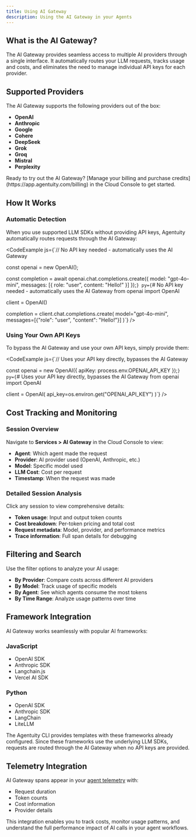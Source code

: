 ```yaml
---
title: Using AI Gateway
description: Using the AI Gateway in your Agents
---
```


## What is the AI Gateway?

The AI Gateway provides seamless access to multiple AI providers through a single interface. It automatically routes your LLM requests, tracks usage and costs, and eliminates the need to manage individual API keys for each provider.

## Supported Providers

The AI Gateway supports the following providers out of the box:

- **OpenAI**
- **Anthropic**
- **Google**
- **Cohere**
- **DeepSeek**
- **Grok**
- **Groq**
- **Mistral**
- **Perplexity**

<Callout type="info">
Ready to try out the AI Gateway? [Manage your billing and purchase credits](https://app.agentuity.com/billing) in the Cloud Console to get started.
</Callout>

## How It Works

### Automatic Detection

When you use supported LLM SDKs without providing API keys, Agentuity automatically routes requests through the AI Gateway:

<CodeExample js={`// No API key needed - automatically uses the AI Gateway

const openai = new OpenAI();

const completion = await openai.chat.completions.create({
  model: "gpt-4o-mini",
  messages: [{ role: "user", content: "Hello!" }]
});`} py={`# No API key needed - automatically uses the AI Gateway
from openai import OpenAI

client = OpenAI()

completion = client.chat.completions.create(
    model="gpt-4o-mini",
    messages=[{"role": "user", "content": "Hello!"}]
)`} />

### Using Your Own API Keys

To bypass the AI Gateway and use your own API keys, simply provide them:

<CodeExample js={`// Uses your API key directly, bypasses the AI Gateway

const openai = new OpenAI({
  apiKey: process.env.OPENAI_API_KEY
});`} py={`# Uses your API key directly, bypasses the AI Gateway
from openai import OpenAI

client = OpenAI(
    api_key=os.environ.get("OPENAI_API_KEY")
)`} />

## Cost Tracking and Monitoring

### Session Overview

Navigate to **Services > AI Gateway** in the Cloud Console to view:

- **Agent**: Which agent made the request
- **Provider**: AI provider used (OpenAI, Anthropic, etc.)
- **Model**: Specific model used
- **LLM Cost**: Cost per request
- **Timestamp**: When the request was made

<ThemeImage baseName="aigateway" alt="AI Gateway Traffic Overview" />

### Detailed Session Analysis

Click any session to view comprehensive details:

<ThemeImage baseName="aigateway-detail" alt="AI Gateway Session Details" />

- **Token usage**: Input and output token counts
- **Cost breakdown**: Per-token pricing and total cost
- **Request metadata**: Model, provider, and performance metrics
- **Trace information**: Full span details for debugging

## Filtering and Search

Use the filter options to analyze your AI usage:

- **By Provider**: Compare costs across different AI providers
- **By Model**: Track usage of specific models
- **By Agent**: See which agents consume the most tokens
- **By Time Range**: Analyze usage patterns over time

<ThemeImage baseName="aigateway-filters" alt="AI Gateway Filtering Options" />

## Framework Integration

AI Gateway works seamlessly with popular AI frameworks:

### JavaScript
- OpenAI SDK
- Anthropic SDK
- Langchain.js
- Vercel AI SDK

### Python
- OpenAI SDK
- Anthropic SDK
- LangChain
- LiteLLM

The Agentuity CLI provides templates with these frameworks already configured. Since these frameworks use the underlying LLM SDKs, requests are routed through the AI Gateway when no API keys are provided.

## Telemetry Integration

AI Gateway spans appear in your [agent telemetry](/Guides/agent-telemetry) with:
- Request duration
- Token counts
- Cost information
- Provider details

This integration enables you to track costs, monitor usage patterns, and understand the full performance impact of AI calls in your agent workflows.